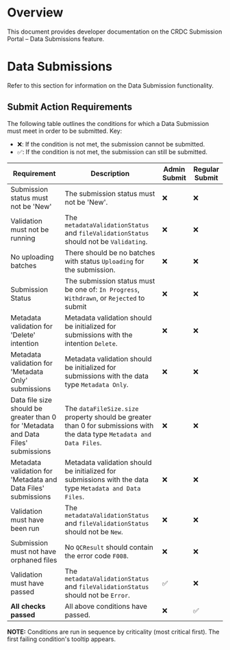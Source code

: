 # Overview

This document provides developer documentation on the CRDC Submission Portal – Data Submissions feature.

# Data Submissions

Refer to this section for information on the Data Submission functionality.

## Submit Action Requirements

The following table outlines the conditions for which a Data Submission must meet in order to be submitted. Key:

- ❌: If the condition is not met, the submission cannot be submitted.
- ✅: If the condition is not met, the submission can still be submitted.

| Requirement                                                                       | Description                                                                                                             | Admin Submit | Regular Submit |
| --------------------------------------------------------------------------------- | ----------------------------------------------------------------------------------------------------------------------- | ------------ | -------------- |
| Submission status must not be 'New'                                               | The submission status must not be 'New'.                                                                                | ❌           | ❌             |
| Validation must not be running                                                    | The `metadataValidationStatus` and `fileValidationStatus` should not be `Validating`.                                   | ❌           | ❌             |
| No uploading batches                                                              | There should be no batches with status `Uploading` for the submission.                                                  | ❌           | ❌             |
| Submission Status                                                                 | The submission status must be one of: `In Progress`, `Withdrawn`, or `Rejected` to submit                               | ❌           | ❌             |
| Metadata validation for 'Delete' intention                                        | Metadata validation should be initialized for submissions with the intention `Delete`.                                  | ❌           | ❌             |
| Metadata validation for 'Metadata Only' submissions                               | Metadata validation should be initialized for submissions with the data type `Metadata Only`.                           | ❌           | ❌             |
| Data file size should be greater than 0 for 'Metadata and Data Files' submissions | The `dataFileSize.size` property should be greater than 0 for submissions with the data type `Metadata and Data Files`. | ❌           | ❌             |
| Metadata validation for 'Metadata and Data Files' submissions                     | Metadata validation should be initialized for submissions with the data type `Metadata and Data Files`.                 | ❌           | ❌             |
| Validation must have been run                                                     | The `metadataValidationStatus` and `fileValidationStatus` should not be `New`.                                          | ❌           | ❌             |
| Submission must not have orphaned files                                           | No `QCResult` should contain the error code `F008`.                                                                     | ❌           | ❌             |
| Validation must have passed                                                       | The `metadataValidationStatus` and `fileValidationStatus` should not be `Error`.                                        | ✅           | ❌             |
| **All checks passed**                                                             | All above conditions have passed.                                                                                       | ❌           | ✅             |

**NOTE:** Conditions are run in sequence by criticality (most critical first). The first failing condition's tooltip appears.
